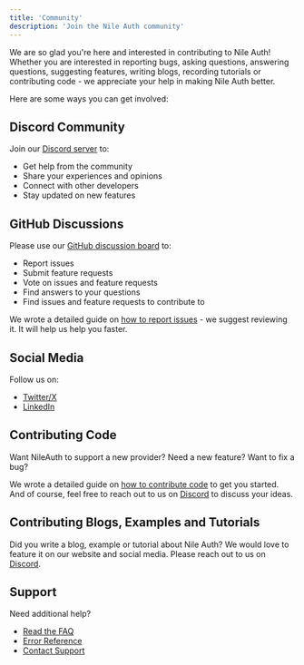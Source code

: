```yaml
---
title: 'Community'
description: 'Join the Nile Auth community'
---
```


We are so glad you're here and interested in contributing to Nile Auth!
Whether you are interested in reporting bugs, asking questions, answering questions, suggesting features, 
writing blogs, recording tutorials or contributing code - we appreciate your help in making Nile Auth better.

Here are some ways you can get involved:

## Discord Community

Join our [Discord server](https://discord.com/invite/8UuBB84tTy) to:
- Get help from the community
- Share your experiences and opinions
- Connect with other developers
- Stay updated on new features

## GitHub Discussions

Please use our [GitHub discussion board](https://github.com/orgs/niledatabase/discussions) to:
- Report issues
- Submit feature requests
- Vote on issues and feature requests
- Find answers to your questions
- Find issues and feature requests to contribute to

We wrote a detailed guide on [how to report issues](/auth/contributing/report) - we suggest reviewing it. It will help us help you faster.

## Social Media

Follow us on:
- [Twitter/X](https://x.com/niledatabase)
- [LinkedIn](https://www.linkedin.com/company/niledatabase)

## Contributing Code

Want NileAuth to support a new provider? Need a new feature? Want to fix a bug? 

We wrote a detailed guide on [how to contribute code](/auth/contributing/develop) to get you started.
And of course, feel free to reach out to us on [Discord](https://discord.com/invite/8UuBB84tTy) to discuss your ideas.

## Contributing Blogs, Examples and Tutorials

Did you write a blog, example or tutorial about Nile Auth? We would love to feature it on our website and social media.
Please reach out to us on [Discord](https://discord.com/invite/8UuBB84tTy).

## Support

Need additional help?
- [Read the FAQ](/auth/help/faq)
- [Error Reference](/auth/help/errors)
- [Contact Support](https://www.thenile.dev/contact-us) 